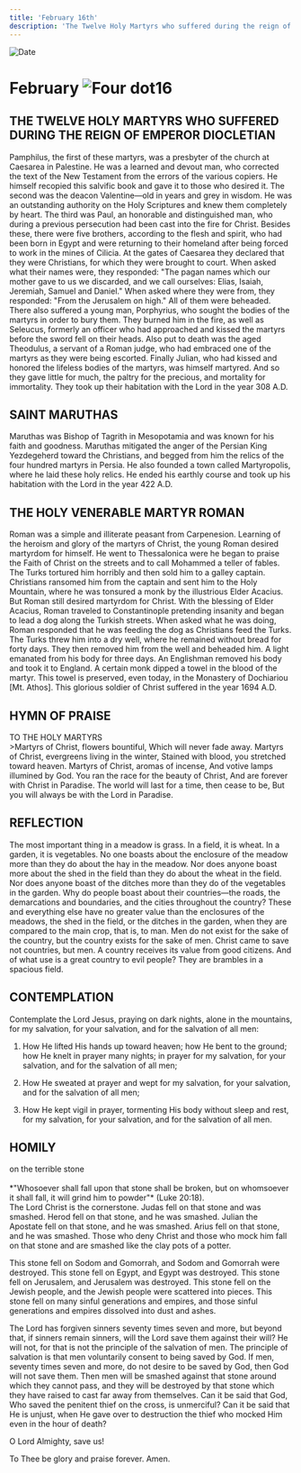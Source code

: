 ```yaml
---
title: 'February 16th'
description: 'The Twelve Holy Martyrs who suffered during the reign of Emperor Diocletian, St. Maruthas, Venerable Martyr Roman'
---
```


<RunningHead />
<Image src="/title-imprint.png" height={68} width={50} alt="Date" className="title-imprint"/>

# <div id="date">February <Image className="four-dot" src="/four-dot.png" height={15} width={15} alt="Four dot" />16</div>

## THE TWELVE HOLY MARTYRS WHO SUFFERED DURING THE REIGN OF EMPEROR DIOCLETIAN

Pamphilus, the first of these martyrs, was a presbyter of the church at Caesarea in Palestine. He was a learned and devout man, who corrected the text of the New Testament from the errors of the various copiers. He himself recopied this salvific book and gave it to those who desired it. The second was the deacon Valentine—old in years and grey in wisdom. He was an outstanding authority on the Holy Scriptures and knew them completely by heart. The third was Paul, an honorable and distinguished man, who during a previous persecution had been cast into the fire for Christ. Besides these, there were five brothers, according to the flesh and spirit, who had been born in Egypt and were returning to their homeland after being forced to work in the mines of Cilicia. At the gates of Caesarea they declared that they were Christians, for which they were brought to court. When asked what their names were, they responded: "The pagan names which our mother gave to us we discarded, and we call ourselves:  Elias, Isaiah, Jeremiah, Samuel and Daniel." When asked where they were from, they responded: "From the Jerusalem on high." All of them were beheaded. There also suffered a young man, Porphyrius, who sought the bodies of the martyrs in order to bury them. They burned him in the fire, as well as Seleucus, formerly an officer who had approached and kissed the martyrs before the sword fell on their heads. Also put to death was the aged Theodulus, a servant of a Roman judge, who had embraced one of the martyrs as they were being escorted. Finally Julian, who had kissed and honored the lifeless bodies of the martyrs, was himself martyred. And so they gave little for much, the paltry for the precious, and mortality for immortality. They took up their habitation with the Lord in the year 308 A.D.

## SAINT MARUTHAS

Maruthas was Bishop of Tagrith in Mesopotamia and was known for his faith and goodness. Maruthas mitigated the anger of the Persian King Yezdegeherd toward the Christians, and begged from him the relics of the four hundred martyrs in Persia. He also founded a town called Martyropolis, where he laid these holy relics. He ended his earthly course and took up his habitation with the Lord in the year 422 A.D.

## THE HOLY VENERABLE MARTYR ROMAN

Roman was a simple and illiterate peasant from Carpenesion. Learning of the heroism and glory of the martyrs of Christ, the young Roman desired martyrdom for himself. He went to Thessalonica were he began to praise the Faith of Christ on the streets and to call Mohammed a teller of fables. The Turks tortured him horribly and then sold him to a galley captain. Christians ransomed him from the captain and sent him to the Holy Mountain, where he was tonsured a monk by the illustrious Elder Acacius. But Roman still desired martyrdom for Christ. With the blessing of Elder Acacius, Roman traveled to Constantinople pretending insanity and began to lead a dog along the Turkish streets. When asked what he was doing, Roman responded that he was feeding the dog as Christians feed the Turks. The Turks threw him into a dry well, where he remained without bread for forty days. They then removed him from the well and beheaded him. A light emanated from his body for three days. An Englishman removed his body and took it to England. A certain monk dipped a towel in the blood of the martyr. This towel is preserved, even today, in the Monastery of Dochiariou [Mt. Athos]. This glorious soldier of Christ suffered in the year 1694 A.D.


## HYMN OF PRAISE
<div style={{textAlign:'center', color:'crimson', fontWeight:'bold'}}>
TO THE HOLY MARTYRS
</div>
>Martyrs of Christ, flowers bountiful,  
Which will never fade away.  
Martyrs of Christ, evergreens living in the winter,  
Stained with blood, you stretched toward heaven.  
Martyrs of Christ, aromas of incense,  
And votive lamps illumined by God.  
You ran the race for the beauty of Christ,  
And are forever with Christ in Paradise.  
The world will last for a time, then cease to be,  
But you will always be with the Lord in Paradise.  


## REFLECTION

The most important thing in a meadow is grass. In a field, it is wheat. In a garden, it is vegetables. No one boasts about the enclosure of the meadow more than they do about the hay in the meadow. Nor does anyone boast more about the shed in the field than they do about the wheat in the field. Nor does anyone boast of the ditches more than they do of the vegetables in the garden. Why do people boast about their countries—the roads, the demarcations and boundaries, and the cities throughout the country? These and everything else have no greater value than the enclosures of the meadows, the shed in the field, or the ditches in the garden, when they are compared to the main crop, that is, to man. Men do not exist for the sake of the country, but the country exists for the sake of men. Christ came to save not countries, but men. A country receives its value from good citizens. And of what use is a great country to evil people? They are brambles in a spacious field.


## CONTEMPLATION

Contemplate the Lord Jesus, praying on dark nights, alone in the mountains, for my salvation, for your salvation, and for the salvation of all men:

1. How He lifted His hands up toward heaven; how He bent to the ground; how He knelt in prayer many nights; in prayer for my salvation, for your salvation, and for the salvation of all men;

2. How He sweated at prayer and wept for my salvation, for your salvation, and for the salvation of all men;

3. How He kept vigil in prayer, tormenting His body without sleep and rest, for my salvation, for your salvation, and for the salvation of all men.


## HOMILY
<div style={{textAlign:'center', color:'crimson', fontWeight:'bold'}}>
on the terrible stone
</div>
<br />
<div style={{textAlign:'right'}}>
*"Whosoever shall fall upon that stone shall be broken, but on whomsoever it shall fall, it will grind him to powder"* (Luke 20:18).
</div>
The Lord Christ is the cornerstone. Judas fell on that stone and was smashed. Herod fell on that stone, and he was smashed. Julian the Apostate fell on that stone, and he was smashed. Arius fell on that stone, and he was smashed. Those who deny Christ and those who mock him fall on that stone and are smashed like the clay pots of a potter.

This stone fell on Sodom and Gomorrah, and Sodom and Gomorrah were destroyed. This stone fell on Egypt, and Egypt was destroyed. This stone fell on Jerusalem, and Jerusalem was destroyed. This stone fell on the Jewish people, and the Jewish people were scattered into pieces. This stone fell on many sinful generations and empires, and those sinful generations and empires dissolved into dust and ashes.

The Lord has forgiven sinners seventy times seven and more, but beyond that, if sinners remain sinners, will the Lord save them against their will? He will not, for that is not the principle of the salvation of men. The principle of salvation is that men voluntarily consent to being saved by God. If men, seventy times seven and more, do not desire to be saved by God, then God will not save them. Then men will be smashed against that stone around which they cannot pass, and they will be destroyed by that stone which they have raised to cast far away from themselves. Can it be said that God, Who saved the penitent thief on the cross, is unmerciful? Can it be said that He is unjust, when He gave over to destruction the thief who mocked Him even in the hour of death?

O Lord Almighty, save us!

To Thee be glory and praise forever. Amen.